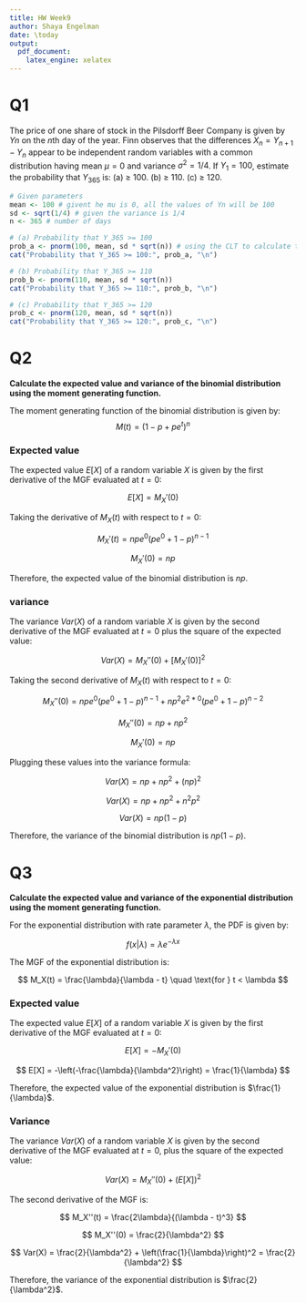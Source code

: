 ```yaml
---
title: HW Week9
author: Shaya Engelman
date: \today
output:
  pdf_document:
    latex_engine: xelatex
---
```


# Q1

The price of one share of stock in the Pilsdorff Beer Company is given by $Yn$ on the $n$th day of the year. Finn observes that the differences $X_n = Y_{n+1} - Y_n$ appear to be independent random variables with a common distribution having mean $µ = 0$ and variance $σ^2 = 1/4$. If $Y_1 = 100$, estimate the probability that $Y_{365}$ is: (a) ≥ 100. (b) ≥ 110. (c) ≥ 120.

```r
# Given parameters
mean <- 100 # givent he mu is 0, all the values of Yn will be 100
sd <- sqrt(1/4) # given the variance is 1/4
n <- 365 # number of days

# (a) Probability that Y_365 >= 100
prob_a <- pnorm(100, mean, sd * sqrt(n)) # using the CLT to calculate the probability as a normal distribution
cat("Probability that Y_365 >= 100:", prob_a, "\n")

# (b) Probability that Y_365 >= 110
prob_b <- pnorm(110, mean, sd * sqrt(n))
cat("Probability that Y_365 >= 110:", prob_b, "\n")

# (c) Probability that Y_365 >= 120
prob_c <- pnorm(120, mean, sd * sqrt(n))
cat("Probability that Y_365 >= 120:", prob_c, "\n")
```

# Q2

**Calculate the expected value and variance of the binomial distribution using the moment generating function.**

The moment generating function of the binomial distribution is given by: $$M(t) = (1 - p + pe^t)^n$$

### Expected value

The expected value $E[X]$ of a random variable $X$ is given by the first derivative of the MGF evaluated at $t = 0$:

$$ E[X] = M_X'(0) $$

Taking the derivative of $M_X(t)$ with respect to $t = 0$:

$$ M_X'(t) = npe^0(pe^0 + 1 - p)^{n-1} $$

$$ M_X'(0) = np $$

Therefore, the expected value of the binomial distribution is $np$.

### variance

The variance $Var(X)$ of a random variable $X$ is given by the second derivative of the MGF evaluated at $t = 0$ plus the square of the expected value:

$$ Var(X) = M_X''(0) + [M_X'(0)]^2 $$

Taking the second derivative of $M_X(t)$ with respect to $t = 0$:

$$ M_X''(0) = npe^0(pe^0 + 1 - p)^{n-1} + np^2e^{2 * 0}(pe^0 + 1 - p)^{n-2} $$

$$ M_X''(0) = np + np^2 $$

$$ M_X'(0) = np $$

Plugging these values into the variance formula:

$$ Var(X) = np + np^2 + (np)^2 $$

$$ Var(X) = np + np^2 + n^2p^2 $$

$$ Var(X) = np(1-p) $$

Therefore, the variance of the binomial distribution is $np(1-p)$.

# Q3

**Calculate the expected value and variance of the exponential distribution using the moment generating function.**

For the exponential distribution with rate parameter $\lambda$, the PDF is given by:

$$ f(x|\lambda) = \lambda e^{-\lambda x} $$

The MGF of the exponential distribution is:

$$ M_X(t) = \frac{\lambda}{\lambda - t} \quad \text{for } t < \lambda $$

### Expected value

The expected value $E[X]$ of a random variable $X$ is given by the first derivative of the MGF evaluated at $t = 0$:

$$ E[X] = -M_X'(0) $$

$$ E[X] = -\left(-\frac{\lambda}{\lambda^2}\right) = \frac{1}{\lambda} $$

Therefore, the expected value of the exponential distribution is $\frac{1}{\lambda}$.

### Variance

The variance $Var(X)$ of a random variable $X$ is given by the second derivative of the MGF evaluated at $t = 0$, plus the square of the expected value:

$$ Var(X) = M_X''(0) + (E[X])^2 $$

The second derivative of the MGF is:

$$ M_X''(t) = \frac{2\lambda}{(\lambda - t)^3} $$

$$ M_X''(0) = \frac{2}{\lambda^2} $$

$$ Var(X) = \frac{2}{\lambda^2} + \left(\frac{1}{\lambda}\right)^2 = \frac{2}{\lambda^2} $$

Therefore, the variance of the exponential distribution is $\frac{2}{\lambda^2}$.
